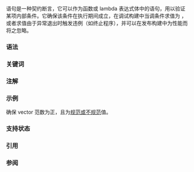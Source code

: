 {{title|{{tt|contract_assert}} 语句 {{mark since c++26}}}}
{{cpp/language/statements/navbar}}
{{c/core|contract_assert}} 语句是一种契约断言，它可以作为函数或 lambda 表达式体中的语句，用以验证某项内部条件。它确保该条件在执行期间成立，在调试构建中当调条件求值为 {{c|false}}，或者求值由于异常退出时触发违例（如终止程序），并可以在发布构建中为性能而将之忽略。

===语法===
{{sdsc begin}}
{{sdsc|{{ttb|contract_assert}} {{spar optional|属性}} {{ttb|(}} {{spar|谓词}} {{ttb|)}} {{ttb|;}}}}
{{sdsc end}}

{{par begin}}
{{par|{{spar|属性}}|任意数量的{{rlp|attributes|属性}}}}
{{par|{{spar|谓词}}|应当求值为 {{c|true}} 的布尔表达式}}
{{par end}}

===关键词===
{{ltt|cpp/keyword/contract_assert}}

===注解===
{{ftm begin|core=true}}
{{ftm|std=C++26|value=202502L|__cpp_contracts|[[cpp/language/contracts|契约]]}}
{{ftm end}}

===示例===
{{c/core|contract_assert}} 确保 vector 范数为正，且为[[cpp/numeric/math/FP_categories|规范或不规范]]值。
{{source|1=
template &lt;std::floating_point T&gt;
constexpr auto normalize(std::array&lt;T, 3&gt; vector) noexcept
    pre(/* is_normalizable(vector) */)
    post(/* vector: is_normalized(vector) */)
{
    auto&amp; [x, y, z]{vector};
    const auto norm{std::hypot(x, y, z)};

    // 调试检查正规化安全性
    contract_assert(std::isfinite(norm) &amp;&amp; norm &gt; T(0));

    x /= norm, y /= norm, z /= norm;

    return vector;
}
}}

===支持状态===
{{compiler support|std=c++26|hide=yes|nocollapse=yes|
{{cpp/compiler_support/26/contracts}}
}}

===引用===
{{ref std c++26}}
{{ref std|section=8.(7+{{i|c}})|title=Assertion statement|id=stmt.contract.assert}}
{{ref std end}}

===参阅===
{{dsc begin}}
{{dsc inc|cpp/error/dsc assert}}
{{dsc inc|cpp/language/dsc contracts}}
{{dsc inc|cpp/language/dsc static_assert}}
{{dsc inc|cpp/language/functions/dsc function_contract_specifiers}}
{{dsc inc|cpp/language/attributes/dsc assume}}
{{dsc end}}

{{langlinks|de|en|es|fr|it|ja|pt|ru}}